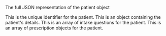 <ResponseField name="patient" type="object">

The full JSON representation of the patient object

<Expandable title="Toggle object">

<ResponseField name="id" type="string">
  This is the unique identifier for the patient.
</ResponseField>

<ResponseField name="details" type="object">
  This is an object containing the patient's details.
</ResponseField>

<ResponseField name="intakeQuestions" type="array">
  This is an array of intake questions for the patient.
</ResponseField>

<ResponseField name="prescriptions" type="array">
  This is an array of prescription objects for the patient.
</ResponseField>

</Expandable>

</ResponseField>
